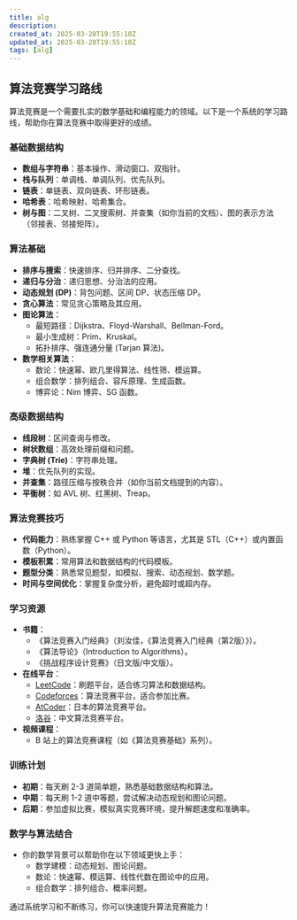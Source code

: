 ```yaml
---
title: alg
description: 
created_at: 2025-03-28T19:55:10Z
updated_at: 2025-03-28T19:55:10Z
tags: [alg]
---
```


## 算法竞赛学习路线
算法竞赛是一个需要扎实的数学基础和编程能力的领域。以下是一个系统的学习路线，帮助你在算法竞赛中取得更好的成绩。

### 基础数据结构
   - **数组与字符串**：基本操作、滑动窗口、双指针。
   - **栈与队列**：单调栈、单调队列、优先队列。
   - **链表**：单链表、双向链表、环形链表。
   - **哈希表**：哈希映射、哈希集合。
   - **树与图**：二叉树、二叉搜索树、并查集（如你当前的文档）、图的表示方法（邻接表、邻接矩阵）。

### 算法基础
   - **排序与搜索**：快速排序、归并排序、二分查找。
   - **递归与分治**：递归思想、分治法的应用。
   - **动态规划 (DP)**：背包问题、区间 DP、状态压缩 DP。
   - **贪心算法**：常见贪心策略及其应用。
   - **图论算法**：
     - 最短路径：Dijkstra、Floyd-Warshall、Bellman-Ford。
     - 最小生成树：Prim、Kruskal。
     - 拓扑排序、强连通分量 (Tarjan 算法)。
   - **数学相关算法**：
     - 数论：快速幂、欧几里得算法、线性筛、模运算。
     - 组合数学：排列组合、容斥原理、生成函数。
     - 博弈论：Nim 博弈、SG 函数。

### 高级数据结构
   - **线段树**：区间查询与修改。
   - **树状数组**：高效处理前缀和问题。
   - **字典树 (Trie)**：字符串处理。
   - **堆**：优先队列的实现。
   - **并查集**：路径压缩与按秩合并（如你当前文档提到的内容）。
   - **平衡树**：如 AVL 树、红黑树、Treap。

### 算法竞赛技巧
   - **代码能力**：熟练掌握 C++ 或 Python 等语言，尤其是 STL（C++）或内置函数（Python）。
   - **模板积累**：常用算法和数据结构的代码模板。
   - **题型分类**：熟悉常见题型，如模拟、搜索、动态规划、数学题。
   - **时间与空间优化**：掌握复杂度分析，避免超时或超内存。

### 学习资源
   - **书籍**：
     - 《算法竞赛入门经典》（刘汝佳，《算法竞赛入门经典（第2版）》）。
     - 《算法导论》（Introduction to Algorithms）。
     - 《挑战程序设计竞赛》（日文版/中文版）。
   - **在线平台**：
     - [LeetCode](https://leetcode.com/)：刷题平台，适合练习算法和数据结构。
     - [Codeforces](https://codeforces.com/)：算法竞赛平台，适合参加比赛。
     - [AtCoder](https://atcoder.jp/)：日本的算法竞赛平台。
     - [洛谷](https://www.luogu.com.cn/)：中文算法竞赛平台。
   - **视频课程**：
     - B 站上的算法竞赛课程（如《算法竞赛基础》系列）。

### 训练计划
   - **初期**：每天刷 2-3 道简单题，熟悉基础数据结构和算法。
   - **中期**：每天刷 1-2 道中等题，尝试解决动态规划和图论问题。
   - **后期**：参加虚拟比赛，模拟真实竞赛环境，提升解题速度和准确率。

### 数学与算法结合
   - 你的数学背景可以帮助你在以下领域更快上手：
     - 数学建模：动态规划、图论问题。
     - 数论：快速幂、模运算、线性代数在图论中的应用。
     - 组合数学：排列组合、概率问题。

通过系统学习和不断练习，你可以快速提升算法竞赛能力！